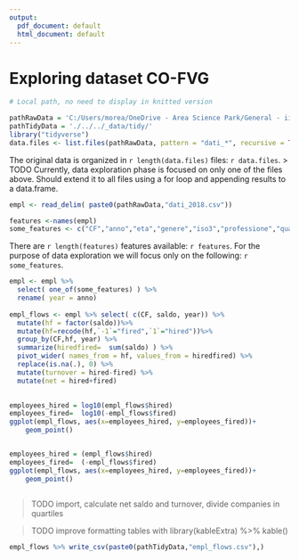 ```yaml
---
output:
  pdf_document: default
  html_document: default
---
```

# Exploring dataset CO-FVG


```r
# Local path, no need to display in knitted version

pathRawData = 'C:/Users/morea/OneDrive - Area Science Park/General - iifvg lavoro/DatiElaborati/Riservati/'
pathTidyData = './../../_data/tidy/'
library("tidyverse")
data.files <- list.files(pathRawData, pattern = "dati_*", recursive = TRUE )
```


The original data is organized in `r length(data.files)` files: `r data.files`. 
> TODO Currently, data exploration phase is focused on only one of the files above. Should extend it to all files using a for loop and appending results to a data.frame.

```r
empl <- read_delim( paste0(pathRawData,"dati_2018.csv")) 

features <-names(empl)
some_features <- c("CF","anno","eta","genere","iso3","professione","qualifica","saldo")


```

 There are `r length(features)` features available: `r features`. For the purpose of data exploration we will focus only on the following: `r some_features`.


```r

empl <- empl %>%  
  select( one_of(some_features) ) %>%
  rename( year = anno)
 
empl_flows <- empl %>% select( c(CF, saldo, year)) %>%  
  mutate(hf = factor(saldo))%>% 
  mutate(hf=recode(hf,`-1`="fired",`1`="hired"))%>%
  group_by(CF,hf, year) %>% 
  summarize(hiredfired=  sum(saldo) ) %>% 
  pivot_wider( names_from = hf, values_from = hiredfired) %>%
  replace(is.na(.), 0) %>%
  mutate(turnover = hired-fired) %>%
  mutate(net = hired+fired) 
 
```


```r
employees_hired = log10(empl_flows$hired)
employees_fired=  log10(-empl_flows$fired)
ggplot(empl_flows, aes(x=employees_hired, y=employees_fired))+
    geom_point()



```



```r
employees_hired = (empl_flows$hired)
employees_fired=  (-empl_flows$fired)
ggplot(empl_flows, aes(x=employees_hired, y=employees_fired))+
    geom_point()



```
 > TODO import, calculate net saldo and turnover, divide companies in quartiles

> TODO improve formatting tables with library(kableExtra) %>% kable()


```r
empl_flows %>% write_csv(paste0(pathTidyData,"empl_flows.csv"),)
```

